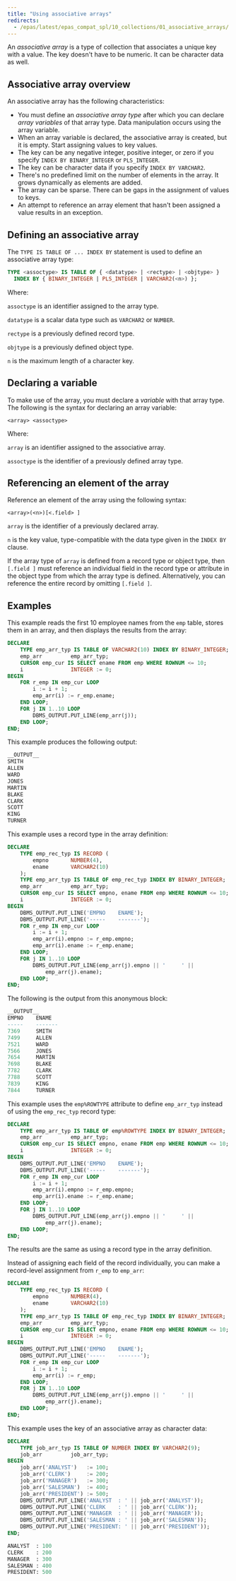 ```yaml
---
title: "Using associative arrays"
redirects:
  - /epas/latest/epas_compat_spl/10_collections/01_associative_arrays/ #generated for docs/epas/reorg-role-use-case-mode
---
```


<div id="associative_arrays" class="registered_link"></div>

An *associative array* is a type of collection that associates a unique key with a value. The key doesn't have to be numeric. It can be character data as well.

## Associative array overview

An associative array has the following characteristics:

-   You must define an *associative array type* after which you can declare *array variables* of that array type. Data manipulation occurs using the array variable.
-   When an array variable is declared, the associative array is created, but it is empty. Start assigning values to key values.
-   The key can be any negative integer, positive integer, or zero if you specify `INDEX BY BINARY_INTEGER` or `PLS_INTEGER`.
-   The key can be character data if you specify `INDEX BY VARCHAR2`.
-   There's no predefined limit on the number of elements in the array. It grows dynamically as elements are added.
-   The array can be sparse. There can be gaps in the assignment of values to keys.
-   An attempt to reference an array element that hasn't been assigned a value results in an exception.

## Defining an associative array

The `TYPE IS TABLE OF ... INDEX BY` statement is used to define an associative array type:

```sql
TYPE <assoctype> IS TABLE OF { <datatype> | <rectype> | <objtype> }
  INDEX BY { BINARY_INTEGER | PLS_INTEGER | VARCHAR2(<n>) };
```

Where: 

`assoctype` is an identifier assigned to the array type. 

`datatype` is a scalar data type such as `VARCHAR2` or `NUMBER`. 

`rectype` is a previously defined record type. 

`objtype` is a previously defined object type. 

`n` is the maximum length of a character key.

## Declaring a variable

To make use of the array, you must declare a *variable* with that array type. The following is the syntax for declaring an array variable:

```text
<array> <assoctype>
```

Where:

`array` is an identifier assigned to the associative array. 

`assoctype` is the identifier of a previously defined array type.

## Referencing an element of the array

Reference an element of the array using the following syntax:

```text
<array>(<n>)[<.field> ]
```

`array` is the identifier of a previously declared array. 

`n` is the key value, type-compatible with the data type given in the `INDEX BY` clause. 

If the array type of `array` is defined from a record type or object type, then `[.field ]` must reference an individual field in the record type or attribute in the object type from which the array type is defined. Alternatively, you can reference the entire record by omitting `[.field ]`.

## Examples

This example reads the first 10 employee names from the `emp` table, stores them in an array, and then displays the results from the array:

```sql
DECLARE
    TYPE emp_arr_typ IS TABLE OF VARCHAR2(10) INDEX BY BINARY_INTEGER;
    emp_arr         emp_arr_typ;
    CURSOR emp_cur IS SELECT ename FROM emp WHERE ROWNUM <= 10;
    i               INTEGER := 0;
BEGIN
    FOR r_emp IN emp_cur LOOP
        i := i + 1;
        emp_arr(i) := r_emp.ename;
    END LOOP;
    FOR j IN 1..10 LOOP
        DBMS_OUTPUT.PUT_LINE(emp_arr(j));
    END LOOP;
END;
```

This example produces the following output:

```sql
__OUTPUT__
SMITH
ALLEN
WARD
JONES
MARTIN
BLAKE
CLARK
SCOTT
KING
TURNER
```

This example uses a record type in the array definition:

```sql
DECLARE
    TYPE emp_rec_typ IS RECORD (
        empno       NUMBER(4),
        ename       VARCHAR2(10)
    );
    TYPE emp_arr_typ IS TABLE OF emp_rec_typ INDEX BY BINARY_INTEGER;
    emp_arr         emp_arr_typ;
    CURSOR emp_cur IS SELECT empno, ename FROM emp WHERE ROWNUM <= 10;
    i               INTEGER := 0;
BEGIN
    DBMS_OUTPUT.PUT_LINE('EMPNO    ENAME');
    DBMS_OUTPUT.PUT_LINE('-----    -------');
    FOR r_emp IN emp_cur LOOP
        i := i + 1;
        emp_arr(i).empno := r_emp.empno;
        emp_arr(i).ename := r_emp.ename;
    END LOOP;
    FOR j IN 1..10 LOOP
        DBMS_OUTPUT.PUT_LINE(emp_arr(j).empno || '     ' ||
            emp_arr(j).ename);
    END LOOP;
END;
```

The following is the output from this anonymous block:

```sql
__OUTPUT__
EMPNO    ENAME
-----    -------
7369     SMITH
7499     ALLEN
7521     WARD
7566     JONES
7654     MARTIN
7698     BLAKE
7782     CLARK
7788     SCOTT
7839     KING
7844     TURNER
```

This example uses the `emp%ROWTYPE` attribute to define `emp_arr_typ` instead of using the `emp_rec_typ` record type:

```sql
DECLARE
    TYPE emp_arr_typ IS TABLE OF emp%ROWTYPE INDEX BY BINARY_INTEGER;
    emp_arr         emp_arr_typ;
    CURSOR emp_cur IS SELECT empno, ename FROM emp WHERE ROWNUM <= 10;
    i               INTEGER := 0;
BEGIN
    DBMS_OUTPUT.PUT_LINE('EMPNO    ENAME');
    DBMS_OUTPUT.PUT_LINE('-----    -------');
    FOR r_emp IN emp_cur LOOP
        i := i + 1;
        emp_arr(i).empno := r_emp.empno;
        emp_arr(i).ename := r_emp.ename;
    END LOOP;
    FOR j IN 1..10 LOOP
        DBMS_OUTPUT.PUT_LINE(emp_arr(j).empno || '     ' ||
            emp_arr(j).ename);
    END LOOP;
END;
```

The results are the same as using a record type in the array definition.

Instead of assigning each field of the record individually, you can make a record-level assignment from `r_emp` to `emp_arr`:

```sql
DECLARE
    TYPE emp_rec_typ IS RECORD (
        empno       NUMBER(4),
        ename       VARCHAR2(10)
    );
    TYPE emp_arr_typ IS TABLE OF emp_rec_typ INDEX BY BINARY_INTEGER;
    emp_arr         emp_arr_typ;
    CURSOR emp_cur IS SELECT empno, ename FROM emp WHERE ROWNUM <= 10;
    i               INTEGER := 0;
BEGIN
    DBMS_OUTPUT.PUT_LINE('EMPNO    ENAME');
    DBMS_OUTPUT.PUT_LINE('-----    -------');
    FOR r_emp IN emp_cur LOOP
        i := i + 1;
        emp_arr(i) := r_emp;
    END LOOP;
    FOR j IN 1..10 LOOP
        DBMS_OUTPUT.PUT_LINE(emp_arr(j).empno || '     ' ||
            emp_arr(j).ename);
    END LOOP;
END;
```

This example uses the key of an associative array as character data:

```sql
DECLARE
    TYPE job_arr_typ IS TABLE OF NUMBER INDEX BY VARCHAR2(9);
    job_arr         job_arr_typ;
BEGIN
    job_arr('ANALYST')   := 100;
    job_arr('CLERK')     := 200;
    job_arr('MANAGER')   := 300;
    job_arr('SALESMAN')  := 400;
    job_arr('PRESIDENT') := 500;
    DBMS_OUTPUT.PUT_LINE('ANALYST  : ' || job_arr('ANALYST'));
    DBMS_OUTPUT.PUT_LINE('CLERK    : ' || job_arr('CLERK'));
    DBMS_OUTPUT.PUT_LINE('MANAGER  : ' || job_arr('MANAGER'));
    DBMS_OUTPUT.PUT_LINE('SALESMAN : ' || job_arr('SALESMAN'));
    DBMS_OUTPUT.PUT_LINE('PRESIDENT: ' || job_arr('PRESIDENT'));
END;

ANALYST  : 100
CLERK    : 200
MANAGER  : 300
SALESMAN : 400
PRESIDENT: 500
```
